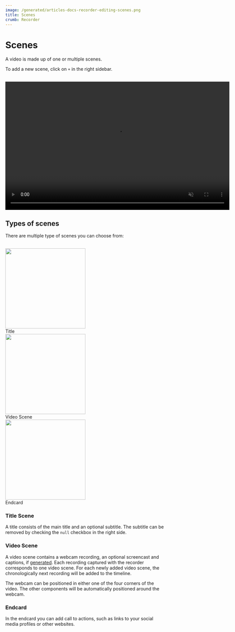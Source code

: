 ```yaml
---
image: /generated/articles-docs-recorder-editing-scenes.png
title: Scenes
crumb: Recorder
---
```


# Scenes

A video is made up of one or multiple scenes.

To add a new scene, click on `+` in the right sidebar.

<br />
<div style={{display: "flex", justifyContent: "center"}}>
<video
  src="/recorder/add-new-scene.mov"
  width="700"
  height="400"
  autoPlay
  muted
  controls
  loop
  playsInline
/>

</div>

## Types of scenes

There are multiple type of scenes you can choose from:

<br />

<div
	style={{
		display: 'flex',
		flexDirection: 'row',
		justifyContent: 'space-around',
	}}
>
	<div
		style={{
			display: 'flex',
			flexDirection: 'column',
			alignItems: 'center',
			gap: 6,
		}}
	>
		<img src="/recorder/titlecard-example.png" width="250" height="250" />
		<div>Title</div>
	</div>
	<div
		style={{
			display: 'flex',
			flexDirection: 'column',
			alignItems: 'center',
			gap: 6,
		}}
	>
		<img src="/recorder/videoscene-example.png" width="250" height="250" />
		<div>Video Scene</div>
	</div>
	<div
		style={{
			display: 'flex',
			flexDirection: 'column',
			alignItems: 'center',
			gap: 6,
		}}
	>
		<img src="/recorder/endcard-example.png" width="250" height="250" />
		<div>Endcard</div>
	</div>
</div>

### Title Scene

A title consists of the main title and an optional subtitle.
The subtitle can be removed by checking the `null` checkbox in the right side.

### Video Scene

A video scene contains a webcam recording, an optional screencast and captions, if [generated](/docs/recorder/captions). Each recording captured with the recorder corresponds to one video scene.
For each newly added video scene, the chronologically next recording will be added to the timeline.

The webcam can be positioned in either one of the four corners of the video. The other components will be automatically positioned around the webcam.

### Endcard

In the endcard you can add call to actions, such as links to your social media profiles or other websites.
